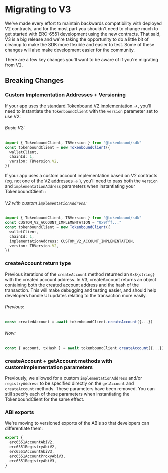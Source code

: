 # Migrating to V3

We've made every effort to maintain backwards compatibility with deployed V2 contracts, and for the most part you shouldn't need to change much to get started with ERC-6551 development using the new contracts. That said, V3 is a big release and we're taking the opportunity to do a little bit of cleanup to make the SDK more flexible and easier to test. Some of these changes will also make development easier for the community.

There are a few key changes you'll want to be aware of if you're migrating from V2.

## Breaking Changes

### Custom Implementation Addresses + Versioning

If your app uses the [standard Tokenbound V2 implementation →](https://docs.tokenbound.org/contracts/deployments-v2), you'll need to instantiate the `TokenboundClient` with the `version` parameter set to use V2:

###### Basic V2:

```ts copy
import { TokenboundClient, TBVersion } from "@tokenbound/sdk"
const tokenboundClient = new TokenboundClient({
  walletClient,
  chainId: 1,
  version: TBVersion.V2,
})
```

If your app uses a custom account implementation based on V2 contracts (eg. not one of the [V2 addresses →](https://docs.tokenbound.org/contracts/deployments-v2) ), you'll need to pass both the `version` and `implementationAddress` parameters when instantiating your TokenboundClient: :

###### V2 with custom `implementationAddress`:

```ts copy
import { TokenboundClient, TBVersion } from "@tokenbound/sdk"
const CUSTOM_V2_ACCOUNT_IMPLEMENTATION = "0x9fff..."
const tokenboundClient = new TokenboundClient({
  walletClient,
  chainId: 1,
  implementationAddress: CUSTOM_V2_ACCOUNT_IMPLEMENTATION,
  version: TBVersion.V2,
})
```

### createAccount return type

Previous iterations of the `createAccount` method returned an `0x${string}` with the created account address. In V3, createAccount returns an object containing both the created account address and the hash of the transaction. This will make debugging and testing easier, and should help developers handle UI updates relating to the transaction more easily.

###### Previous:

```ts copy
const createdAccount = await tokenboundClient.createAccount({...})
```

###### Now:

```ts copy
const { account, txHash } = await tokenboundClient.createAccount({...})
```

### createAccount + getAccount methods with customImplementation parameters

Previously, we allowed for a custom `implementationAddress` and/or `registryAddress` to be specified directly on the `getAccount` and `createAccount` methods. These parameters have been removed. You can still specify each of these parameters when instantiating the TokenboundClient for the same effect.

### ABI exports

We're moving to versioned exports of the ABIs so that developers can differentiate them:

```ts copy
export {
  erc6551AccountAbiV2,
  erc6551RegistryAbiV2,
  erc6551AccountAbiV3,
  erc6551AccountProxyAbiV3,
  erc6551RegistryAbiV3,
}
```
